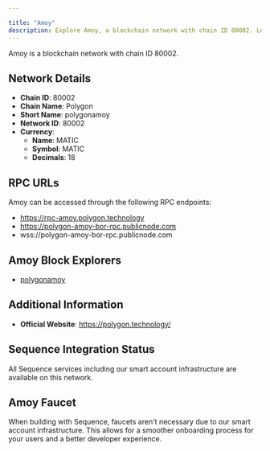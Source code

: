 ```yaml
---

title: "Amoy"
description: Explore Amoy, a blockchain network with chain ID 80002. Learn about its native currency, MATIC, and how to interact with the network.
---
```




Amoy is a blockchain network with chain ID 80002.

## Network Details

- **Chain ID**: 80002
- **Chain Name**: Polygon
- **Short Name**: polygonamoy
- **Network ID**: 80002
- **Currency**: 
  - **Name**: MATIC
  - **Symbol**: MATIC
  - **Decimals**: 18

## RPC URLs

Amoy can be accessed through the following RPC endpoints:

- https://rpc-amoy.polygon.technology
- https://polygon-amoy-bor-rpc.publicnode.com
- wss://polygon-amoy-bor-rpc.publicnode.com

## Amoy Block Explorers

- [polygonamoy](https://www.oklink.com/amoy)

## Additional Information

- **Official Website**: https://polygon.technology/

## Sequence Integration Status

All Sequence services including our smart account infrastructure are available on this network.

## Amoy Faucet

When building with Sequence, faucets aren't necessary due to our smart account infrastructure. This allows for a smoother onboarding process for your users and a better developer experience.
